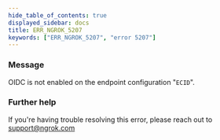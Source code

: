 ```yaml
---
hide_table_of_contents: true
displayed_sidebar: docs
title: ERR_NGROK_5207
keywords: ["ERR_NGROK_5207", "error 5207"]
---
```


### Message

OIDC is not enabled on the endpoint configuration "`ECID`".

### Further help

If you're having trouble resolving this error, please reach out to [support@ngrok.com](mailto:support@ngrok.com?subject=Help%20with%20ERR_NGROK_5207)

